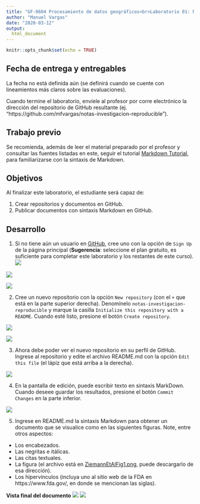 ```yaml
---
title: "GF-0604 Procesamiento de datos geográficos<br>Laboratorio 01: Markdown"
author: "Manuel Vargas"
date: "2020-03-12"
output: 
  html_document
---
```


```r
knitr::opts_chunk$set(echo = TRUE)
```

## Fecha de entrega y entregables
La fecha no está definida aún (se definirá cuando se cuente con lineamientos más claros sobre las evaluaciones).  

Cuando termine el laboratorio, envíele al profesor por corre electrónico la dirección del repositorio de GitHub resultante (ej. "https://github.com/mfvargas/notas-investigacion-reproducible").

## Trabajo previo
Se recomienda, además de leer el material preparado por el profesor y consultar las fuentes listadas en este, seguir el tutorial [Markdown Tutorial](https://www.markdowntutorial.com/), para familiarizarse con la sintaxis de Markdown.

## Objetivos
Al finalizar este laboratorio, el estudiante será capaz de:

1. Crear repositorios y documentos en GitHub.
2. Publicar documentos con sintaxis Markdown en GitHub.


## Desarrollo
1. Si no tiene aún un usuario en [GitHub](https://github.com/), cree uno con la opción de `Sign Up` de la página principal (**Sugerencia**: seleccione el plan gratuito, es suficiente para completar este laboratorio y los restantes de este curso).
![](github01.png)

![](github02.png)

![](github03.png)

2. Cree un nuevo repositorio con la opción `New repository` (con el `+` que está en la parte superior derecha). Denomínelo `notas-investigacion-reproducible` y marque la casilla `Initialize this repository with a README `. Cuando esté listo, presione el botón `Create repository`.

![](github04a.png)

![](github04b.png)

3. Ahora debe poder ver el nuevo repositorio en su perfil de GitHub. Ingrese al repositorio y edite el archivo README.md con la opción `Edit this file` (el lápiz que está arriba a la derecha).

![](github05.png)

4. En la pantalla de edición, puede escribir texto en sintaxis MarkDown. Cuando deseee guardar los resultados, presione el botón `Commit Changes` en la parte inferior.

![](github06.png)

5. Ingrese en README.md la sintaxis Markdown para obtener un documento que se visualice como en las siguientes figuras. Note, entre otros aspectos:

- Los encabezados.
- Las negritas e itálicas.
- Las citas textuales.
- La figura (el archivo está en [ZiemannEtAlFig1.png](ZiemannEtAlFig1.png), puede descargarlo de esa dirección).
- Los hipervínculos (incluya uno al sitio web de la FDA en https://www.fda.gov/, en donde se mencionan las siglas).

**Vista final del documento**
![](ejercicio01.png)
![](ejercicio02.png)
